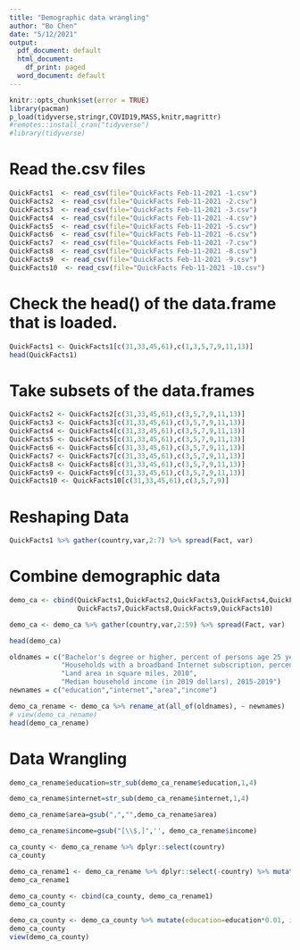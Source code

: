 ---
title: "Demographic data wrangling"
author: "Bo Chen"
date: "5/12/2021"
output:
  pdf_document: default
  html_document:
    df_print: paged
  word_document: default
---


```{r message=FALSE}
knitr::opts_chunk$set(error = TRUE)
library(pacman)
p_load(tidyverse,stringr,COVID19,MASS,knitr,magrittr)
#remotes::install_cran("tidyverse")
#library(tidyverse)
```


# Read the.csv files

```{r message=FALSE}
QuickFacts1  <- read_csv(file="QuickFacts Feb-11-2021 -1.csv")
QuickFacts2  <- read_csv(file="QuickFacts Feb-11-2021 -2.csv")
QuickFacts3  <- read_csv(file="QuickFacts Feb-11-2021 -3.csv")
QuickFacts4  <- read_csv(file="QuickFacts Feb-11-2021 -4.csv")
QuickFacts5  <- read_csv(file="QuickFacts Feb-11-2021 -5.csv")
QuickFacts6  <- read_csv(file="QuickFacts Feb-11-2021 -6.csv")
QuickFacts7  <- read_csv(file="QuickFacts Feb-11-2021 -7.csv")
QuickFacts8  <- read_csv(file="QuickFacts Feb-11-2021 -8.csv")
QuickFacts9  <- read_csv(file="QuickFacts Feb-11-2021 -9.csv")
QuickFacts10  <- read_csv(file="QuickFacts Feb-11-2021 -10.csv")
```

# Check the head() of the data.frame that is loaded.

```{r}
QuickFacts1 <- QuickFacts1[c(31,33,45,61),c(1,3,5,7,9,11,13)]
head(QuickFacts1)
```
# Take subsets of the data.frames

```{r}
QuickFacts2 <- QuickFacts2[c(31,33,45,61),c(3,5,7,9,11,13)]
QuickFacts3 <- QuickFacts3[c(31,33,45,61),c(3,5,7,9,11,13)]
QuickFacts4 <- QuickFacts4[c(31,33,45,61),c(3,5,7,9,11,13)]
QuickFacts5 <- QuickFacts5[c(31,33,45,61),c(3,5,7,9,11,13)]
QuickFacts6 <- QuickFacts6[c(31,33,45,61),c(3,5,7,9,11,13)]
QuickFacts7 <- QuickFacts7[c(31,33,45,61),c(3,5,7,9,11,13)]
QuickFacts8 <- QuickFacts8[c(31,33,45,61),c(3,5,7,9,11,13)]
QuickFacts9 <- QuickFacts9[c(31,33,45,61),c(3,5,7,9,11,13)]
QuickFacts10 <- QuickFacts10[c(31,33,45,61),c(3,5,7,9)]
```

# Reshaping Data
```{r}
QuickFacts1 %>% gather(country,var,2:7) %>% spread(Fact, var)
```

# Combine demographic data

```{r}
demo_ca <- cbind(QuickFacts1,QuickFacts2,QuickFacts3,QuickFacts4,QuickFacts5,QuickFacts6,
                 QuickFacts7,QuickFacts8,QuickFacts9,QuickFacts10)

demo_ca <- demo_ca %>% gather(country,var,2:59) %>% spread(Fact, var)

head(demo_ca)

oldnames = c("Bachelor's degree or higher, percent of persons age 25 years+, 2015-2019",
             "Households with a broadband Internet subscription, percent, 2015-2019",
             "Land area in square miles, 2010",
             "Median household income (in 2019 dollars), 2015-2019")
newnames = c("education","internet","area","income")

demo_ca_rename <- demo_ca %>% rename_at(all_of(oldnames), ~ newnames)
# view(demo_ca_rename)
head(demo_ca_rename)
```
# Data Wrangling

```{r}
demo_ca_rename$education=str_sub(demo_ca_rename$education,1,4)

demo_ca_rename$internet=str_sub(demo_ca_rename$internet,1,4)

demo_ca_rename$area=gsub(",","",demo_ca_rename$area)

demo_ca_rename$income=gsub("[\\$,]",'', demo_ca_rename$income)

ca_county <- demo_ca_rename %>% dplyr::select(country)
ca_county

demo_ca_rename1 <- demo_ca_rename %>% dplyr::select(-country) %>% mutate_if(is.character,as.numeric)
demo_ca_rename1

demo_ca_county <- cbind(ca_county, demo_ca_rename1)
demo_ca_county

demo_ca_county <- demo_ca_county %>% mutate(education=education*0.01, internet=internet*0.01)
demo_ca_county
view(demo_ca_county)
```

